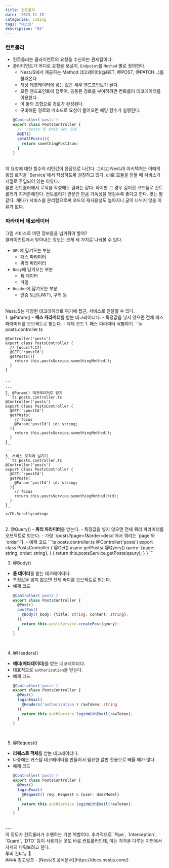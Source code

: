 ```yaml
---
title: 컨트롤러
date: '2023-11-15'
categories: coding
tags: "네스트"
description: "04"
---
```

<HeadingNavigator />

### 컨트롤러
- 컨트롤러는 클라이언트의 요청을 수신하는 관제탑이다.
- 클라이언트가 어디로 요청을 보낼지, `Endpoint`를 `Method` 별로 정의한다.
  - NestJS에서 제공하는 Method 데코레이터(@GET, @POST, @PATCH...)를 불러온다
  - 해당 데코레이터에 넣는 값은 세부 엔드포인트가 된다.
  - 모든 엔드포인트에 접두어, 공통된 경로를 부여하려면 컨트롤러 데코레이터를 이용한다.
  - 이 둘의 조합으로 경로가 완성된다.
  - 구비해둔 경로와 메소드로 요청이 들어오면 해당 함수가 실행된다.
  ```ts posts.controller.ts
  @Controller('posts')
  export class PostsController {
    // '/posts'로 보내는 Get 요청
    @GET()
    getAllPosts(){
      return somethingPostJson;
    }
  }
  ```
<br/>
이 요청에 대한 함수의 리턴값이 응답으로 나간다.  
그리고 NestJS 아키텍쳐는 이때의 응답 로직을 `Service`에서 작성하도록 권장하고 있다. cli로 모듈을 만들 때 서비스가 저절로 주입되어 있는 이유다.  
<br/>
물론 컨트롤러에서 로직을 작성해도 결과는 같다. 하지만 그 경우 길어진 코드들로 컨트롤러가 지저분해진다. 컨트롤러가 관문인 만큼 가독성을 챙길수록 좋다고 한다. 맞는 말 같다. 게다가 서비스를 분리함으로써 코드의 재사용성도 높아지니 굳이 나누지 않을 이유가 없다.

### 파라미터 데코레이터
그럼 서비스로 어떤 정보들을 넘겨줘야 할까?  
클라이언트에서 받아내는 정보는 크게 세 가지로 나눠볼 수 있다.  
- `URL`에 담겨오는 부분
  - 패스 파라미터
  - 쿼리 파라미터
- `Body`에 담겨오는 부분
  - 폼 데이터
  - 파일
- `Header`에 담겨오는 부분
  - 인증 토큰(JWT), 쿠키 등
<br/>
NestJS는 다양한 데코레이터로 여기에 접근, 서비스로 전달할 수 있다.  
<br/>
1. @Param()
  - <b>패스 파라미터</b>를 받는 데코레이터다.
  - 특정값을 넣지 않으면 전체 패스 파라미터를 오브젝트로 받는다.
  - 예제 코드
    <CH.Scrollycoding>
    1. 패스 파라미터 식별하기
    ```ts posts.controller.ts

       
    @Controller('posts')
    export class PostsController {
      // focus[7:17]
      @GET(':postId') 
      getPosts(){
        return this.postsService.somethingMethod();
      }
    }
    ⁣
    ⁣
    ```
    ---
    2. @Param() 데코레이터로 받기
    ```ts posts.controller.ts
    @Controller('posts')
    export class PostsController {
      @GET(':postId') 
      getPosts(
        // focus
        @Param('postId') id: string;
      ){
        return this.postsService.somethingMethod();
      }
    }
    ```
    ---
    3. 서비스 로직에 넘기기
    ```ts posts.controller.ts
    @Controller('posts')
    export class PostsController {
      @GET(':postId') 
      getPosts(
        @Param('postId') id: string;
      ){
        // focus
        return this.postsService.somethingMethod(+id);
      }
    }
    ```
    </CH.Scrollycoding>
<br/>    
2. @Query()
- <b>쿼리 파라미터</b>를 받는다.
- 특정값을 넣지 않으면 전체 쿼리 파라미터를 오브젝트로 받는다.
- 가령 '/posts?page=1&order=desc'에서 쿼리는 `page`와 `order`다.
- 예제 코드
  ```ts posts.controller.ts
  @Controller('posts')
  export class PostsController {
    @Get()
    async getPosts(
      @Qyery() query: {page: string, order: string},
    ) {
      return this.postsService.getPosts(qeury);
    }
  }
  ```
<br/>  

3. @Body()
- <b>폼 데이터</b>를 받는 데코레이터다.
- 특정값을 넣지 않으면 전체 바디를 오브젝트로 받는다.
- 예제 코드
  ```ts posts.controller.ts
  @Controller('posts')
  export class PostsController {
    @Post()
    postPost(
      @Body() body: {title: string, content: string},
    ){
      return this.postsService.createPost(qeury);
    }
  }
  ```
<br/>  

4. @Headers()
- <b>헤더(메타데이터)</b>를 받는 데코레이터다.
- 대표적으로 `authorization`을 받는다.
- 예제 코드
  ```ts posts.controller.ts
  @Controller('posts')
  export class PostsController {
    @Post()
    loginEmail(
      @Headers('authorization') rawToken: string
    ){
      return this.authService.loginWithEmail(rawToken);
    }
  }
  ```
<br/>  


5. @Request()
- <b>리퀘스트 객체</b>를 받는 데코레이터다.
- 나중에는 커스텀 데코레이터를 만들어서 필요한 값만 전용으로 빼올 때가 많다.
- 예제 코드
  ```ts posts.controller.ts
  @Controller('posts')
  export class PostsController {
    @Post()
    loginEmail(
      @Request() req: Request & {user: UserModel}
    ){
      return this.authService.loginWithEmail(rawToken);
    }
  }
  ```
<br/>  
---
<br/>  
이 정도가 컨트롤러가 수행하는 기본 역할이다. 추가적으로 `Pipe`, `Interception`, `Guard`, `DTO` 등이 사용되는 곳도 바로 컨트롤러인데, 이는 각각을 다루는 지면에서 자세히 다뤄보려고 한다.  
<br/>
투비 컨티뉴 🍒
<br/>
#### 참고링크
- [NestJS 공식문서](https://docs.nestjs.com/)